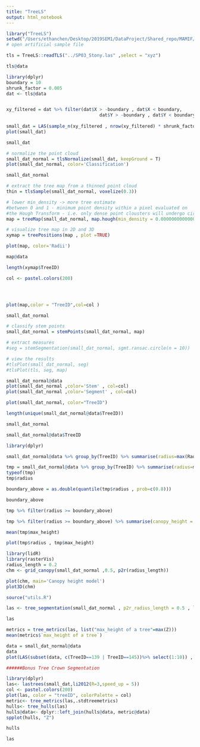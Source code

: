 ```yaml
---
title: "TreeLS"
output: html_notebook
---
```


```r
library("TreeLS")
setwd("/Users/ethanchen/Desktop/2019SEM1/DataProject/Shared_repo/MAMIF/")
# open artificial sample file

tls = TreeLS::readTLS("../SP03_Stony.las" ,select = "xyz")

```

```r
tls@data
```




```r
library(dplyr)
boundary = 10
shrunk_factor = 0.005
dat <- tls@data


xy_filtered = dat %>% filter(dat$X > -boundary , dat$X < boundary,
                                   dat$Y > -boundary , dat$Y < boundary) 
      
small_dat = LAS(sample_n(xy_filtered , nrow(xy_filtered) * shrunk_factor ))
plot(small_dat)
```


```r
small_dat
```



```r
# normalize the point cloud
small_dat_normal = tlsNormalize(small_dat, keepGround = T)
plot(small_dat_normal, color='Classification')
```


```r
small_dat_normal
```

```r
# extract the tree map from a thinned point cloud
thin = tlsSample(small_dat_normal, voxelize(0.3))         

# lower min_density -> more tree estimate
#between 0 and 1 - minimum point density within a pixel evaluated on
#the Hough Transform - i.e. only dense point clousters will undergo circle search.
map = treeMap(small_dat_normal, map.hough(min_density = 0.00000000000001))

# visualize tree map in 2D and 3D
xymap = treePositions(map , plot =TRUE)

plot(map, color='Radii')
```


```r
map@data
```


```r
length(xymap$TreeID)
```



```r
col <- pastel.colors(200)




plot(map,color = "TreeID",col=col )

```

```r
small_dat_normal
```

```r
# classify stem points
small_dat_normal = stemPoints(small_dat_normal, map)

# extract measures
#seg = stemSegmentation(small_dat_normal, sgmt.ransac.circle(n = 10))

# view the results
#tlsPlot(small_dat_normal, seg)
#tlsPlot(tls, seg, map)
```


```r
small_dat_normal@data
plot(small_dat_normal ,color='Stem' , col=col)
plot(small_dat_normal ,color='Segment' , col=col)
```
```r
plot(small_dat_normal, color="TreeID")
```

```r
length(unique(small_dat_normal@data$TreeID))
```
```r
small_dat_normal
```

```r
small_dat_normal@data$TreeID
```

```r
library(dplyr)

small_dat_normal@data %>% group_by(TreeID) %>% summarise(radius=max(Radius) , max_height=max(Z))
```
```r
tmp = small_dat_normal@data %>% group_by(TreeID) %>% summarise(radius=max(Radius), max_height=max(Z))
typeof(tmp)
tmp$radius

boundary_above = as.double(quantile(tmp$radius , prob=c(0.8)))

boundary_above  

tmp %>% filter(radius >= boundary_above) 

tmp %>% filter(radius >= boundary_above) %>% summarise(canopy_height = mean(max_height))

mean(tmp$max_height)
```

```r
plot(tmp$radius , tmp$max_height)
```


```r
library(lidR)
library(rasterVis)
radius_length = 0.2
chm <- grid_canopy(small_dat_normal ,0.5, p2r(radius_length))

plot(chm, main='Canopy height model')
plot3D(chm)

```


```r


source("utils.R")

las <- tree_segmentation(small_dat_normal , p2r_radius_length = 0.5 , lmf_ws = 2.5 , algorithm = 2)

las
```
```r
metrics = tree_metrics(las, list("max_height of a tree"=max(Z)))
mean(metrics$`max_height of a tree`)
```


```r

data = small_dat_normal@data
data
plot(LAS(subset(data, c(TreeID==139 | TreeID==145))%>% select(1:10)) , color=Radius,col=col)
```


```r
######Bonus Tree Crown Segmentation

library(dplyr)
las<- lastrees(small_dat,li2012(R=3,speed_up = 5))
col <- pastel.colors(200)
plot(las, color = "treeID", colorPalette = col)
metric<- tree_metrics(las,.stdtreemetrics)
hulls<- tree_hulls(las)
hulls@data<- dplyr::left_join(hulls@data, metric@data)
spplot(hulls, "Z")

hulls

las
```

